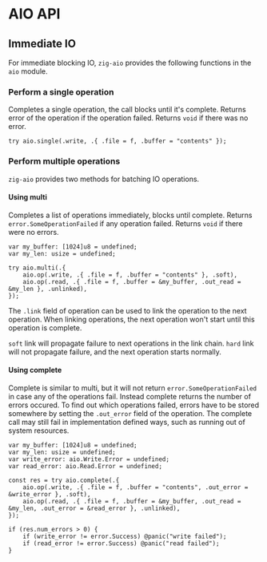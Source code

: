 # AIO API

## Immediate IO

For immediate blocking IO, `zig-aio` provides the following functions in the `aio` module.

### Perform a single operation

Completes a single operation, the call blocks until it's complete.
Returns error of the operation if the operation failed.
Returns `void` if there was no error.

```zig
try aio.single(.write, .{ .file = f, .buffer = "contents" });
```

### Perform multiple operations

`zig-aio` provides two methods for batching IO operations.

#### Using multi

Completes a list of operations immediately, blocks until complete.
Returns `error.SomeOperationFailed` if any operation failed.
Returns `void` if there were no errors.

```zig
var my_buffer: [1024]u8 = undefined;
var my_len: usize = undefined;

try aio.multi(.{
    aio.op(.write, .{ .file = f, .buffer = "contents" }, .soft),
    aio.op(.read, .{ .file = f, .buffer = &my_buffer, .out_read = &my_len }, .unlinked),
});
```

The `.link` field of operation can be used to link the operation to the next operation.
When linking operations, the next operation won't start until this operation is complete.

`soft` link will propagate failure to next operations in the link chain.
`hard` link will not propagate failure, and the next operation starts normally.

#### Using complete

Complete is similar to multi, but it will not return `error.SomeOperationFailed` in case any of the operations fail.
Instead complete returns the number of errors occured. To find out which operations failed, errors have to be stored
somewhere by setting the `.out_error` field of the operation. The complete call may still fail in implementation
defined ways, such as running out of system resources.

```zig
var my_buffer: [1024]u8 = undefined;
var my_len: usize = undefined;
var write_error: aio.Write.Error = undefined;
var read_error: aio.Read.Error = undefined;

const res = try aio.complete(.{
    aio.op(.write, .{ .file = f, .buffer = "contents", .out_error = &write_error }, .soft),
    aio.op(.read, .{ .file = f, .buffer = &my_buffer, .out_read = &my_len, .out_error = &read_error }, .unlinked),
});

if (res.num_errors > 0) {
    if (write_error != error.Success) @panic("write failed");
    if (read_error != error.Success) @panic("read failed");
}
```
